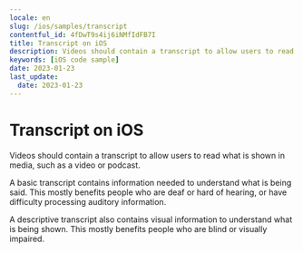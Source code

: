 ```yaml
---
locale: en
slug: /ios/samples/transcript
contentful_id: 4fDwT9s4ij6iNMfIdFB7I
title: Transcript on iOS
description: Videos should contain a transcript to allow users to read what is shown in media, such as a video or podcast.
keywords: [iOS code sample]
date: 2023-01-23
last_update:
  date: 2023-01-23
---
```


# Transcript on iOS

Videos should contain a transcript to allow users to read what is shown in media, such as a video or podcast.

A basic transcript contains information needed to understand what is being said. This mostly benefits people who are deaf or hard of hearing, or have difficulty processing auditory information.

A descriptive transcript also contains visual information to understand what is being shown. This mostly benefits people who are blind or visually impaired.

<CodeSample id="media-transcript" locale="en" platform="ios"/>
